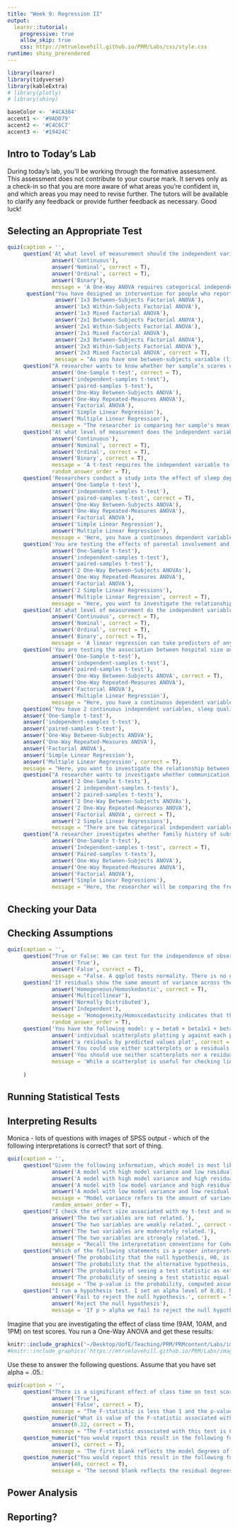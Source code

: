 ```yaml
---
title: "Week 9: Regression II"
output:
  learnr::tutorial:
    progressive: true
    allow_skip: true
    css: https://mtruelovehill.github.io/PRM/Labs/css/style.css
runtime: shiny_prerendered
---
```


```r
library(learnr)
library(tidyverse)
library(kableExtra)
# library(plotly)
# library(shiny)

baseColor <- '#4CA384'
accent1 <- '#9AD079'
accent2 <- '#C4C6C7'
accent3 <- '#19424C'
```


## Intro to Today's Lab

During today's lab, you'll be working through the formative assessment. This assessment does not contribute to your course mark. It serves only as a check-in so that you are more aware of what areas you're confident in, and which areas you may need to revise further. The tutors will be available to clarify any feedback or provide further feedback as necessary. Good luck!


## Selecting an Appropriate Test


```r
quiz(caption = '',
     question('At what level of measurement should the independent variables be when using a One-Way ANOVA? Please select any that apply.',
              answer('Continuous'),
              answer('Nominal', correct = T),
              answer('Ordinal', correct = T),
              answer('Binary'),
              message = 'A One-Way ANOVA requires categorical independent variables; these can be either nominal or ordinal. While it could work with binary variables, a t-test is a better option.'),
      question("You have designed an intervention for people who report high levels of loneliness, by which they engage in a certain number of volunteering activities per week. You take a sample and measure their loneliness levels on a continuous scale before the intervention. You then perform the intervention and measure their loneliness levels again afterwards. You also record their living situation (levels: alone/with roommates/with family or partner). You would like to determine whether the intervention had an effect on loneliness, and whether this effect was moderated by living situation. Which of the following best describes the test you would use?",
               answer('1x3 Between-Subjects Factorial ANOVA'),
               answer('1x3 Within-Subjects Factorial ANOVA'),
               answer('1x3 Mixed Factorial ANOVA'),
               answer('2x1 Between-Subjects Factorial ANOVA'),
               answer('2x1 Within-Subjects Factorial ANOVA'),
               answer('2x1 Mixed Factorial ANOVA'),
               answer('2x3 Between-Subjects Factorial ANOVA'),
               answer('2x3 Within-Subjects Factorial ANOVA'),
               answer('2x3 Mixed Factorial ANOVA', correct = T),
               message = "As you have one between-subjects variable (living situation) and one within-subjects variable (time), you would use a Mixed ANOVA. Your first variable, time, has 2 levels (pre- or post-intervention), and your second variable, living situation, has 3 levels (alone; with roommates; with family or partner), so your analysis would be a 2x3 Mixed Factorial ANOVA."),
     question("A researcher wants to know whether her sample’s scores on a personality test are significantly different than 50. Which of the following statistical tests should she use?",
              answer('One-Sample t-test', correct = T),
              answer('independent-samples t-test'),
              answer('paired-samples t-test'),
              answer('One-Way Between-Subjects ANOVA'),
              answer('One-Way Repeated-Measures ANOVA'),
              answer('Factorial ANOVA'),
              answer('Simple Linear Regression'),
              answer('Multiple Linear Regression'),
              message = "The researcher is comparing her sample's mean to a single, pre-established value. A one-sample t-test would be the best method for testing this."),
     question('At what level of measurement does the independent variable need to be for a t-test? Please select any that apply.',
              answer('Continuous'),
              answer('Nominal', correct = T),
              answer('Ordinal', correct = T),
              answer('Binary', correct = T),
              message = 'A t-test requires the independent variable to be categorical. It could be nominal or ordinal, but there must only be two levels (binary).',
              random_answer_order = T),
     question('Researchers conduct a study into the effect of sleep deprivation on speed of processing in a driving simulator. They ask participants to complete a 15 minute driving simulation task. At the end of the task, they ask the participants a series of questions about the events in the simulation. Participants receive a score out of 25 representing the number of questions they get correct. The participants then spend the night in a room controlled by the research team where they are limited to three hours sleep. The next day, they complete the same task and get a second score. The team want to consider the difference in these scores. Which test is most appropriate?',
              answer('One-Sample t-test'),
              answer('independent-samples t-test'),
              answer('paired-samples t-test', correct = T),
              answer('One-Way Between-Subjects ANOVA'),
              answer('One-Way Repeated-Measures ANOVA'),
              answer('Factorial ANOVA'),
              answer('Simple Linear Regression'),
              answer('Multiple Linear Regression'),
              message = 'Here, you have a continuous dependent variable (score). As the same sample provides responses at both timepoints, this is a repeated-measures design with two groups (pre and post sleep-deprivation). A paired-samples t-test would be the best '),
     question('You are testing the effects of parental involvement and bullying on emotional regulation in children. Parental involvement is measured by the number of parental interactions per week, and bullying as the number of times the child is bullied per week. Which of the following analyses would best test for these effects?',
              answer('One-Sample t-test'),
              answer('independent-samples t-test'),
              answer('paired-samples t-test'),
              answer('2 One-Way Between-Subjects ANOVAs'),
              answer('One-Way Repeated-Measures ANOVA'),
              answer('Factorial ANOVA'),
              answer('2 Simple Linear Regressions'),
              answer('Multiple Linear Regression', correct = T),
              message = "Here, you want to investigate the relationship between 2 continuous predictors and a continuous outcome. For this type of analysis, you would use multiple linear regression. If you were to use separate analyses, you would (1) increase the chances of making a Type I error and (2) be unable to capture the effect of bullying on emotional regulation while controlling for parental interactions and vice versa."),
     question('At what level of measurement do the independent variables (predictors) need to be for a linear regression? Please select any that apply.',
              answer('Continuous', correct = T),
              answer('Nominal', correct = T),
              answer('Ordinal', correct = T),
              answer('Binary', correct = T),
              message = 'A linear regression can take predictors of any type. However, the outcome variable must be continuous (or have a large enough range that it simulates normality).'),
     question('You are testing the association between hospital size and stress in nurses. You compare nurse stress from nurses across 3 different hospital sizes (small, medium, and large). Assume that stress is a continuous variable. Which of the following analyses is could be used to to test this association?',
              answer('One-Sample t-test'),
              answer('independent-samples t-test'),
              answer('paired-samples t-test'),
              answer('One-Way Between-Subjects ANOVA', correct = T),
              answer('One-Way Repeated-Measures ANOVA'),
              answer('Factorial ANOVA'),
              answer('Multiple Linear Regression'),
              message = "Here, you have a continuous dependent variable, stress, that you want to compare across three categories of a single independent variable, hospital size. The best option of the given tests would be a One-Way ANOVA. Because you're comparing three separate samples (nurses who work in small hospitals, nurses who work in medium-sized hospitals, and nurses who work in large hospitals), you would use a Between-Subjects ANOVA"),
     question('You have 2 continuous independent variables, sleep quality and stress level, and you want to test whether they significant predict depression severity (measured on a continuous scale). You also want to know whether the effect of sleep quality on depression severity changes at different levels of stress. Which of the following tests is the most appropriate for testing this?',
     answer('One-Sample t-test'),
     answer('independent-samples t-test'),
     answer('paired-samples t-test'),
     answer('One-Way Between-Subjects ANOVA'),
     answer('One-Way Repeated-Measures ANOVA'),
     answer('Factorial ANOVA'),
     answer('Simple Linear Regression'),
     answer('Multiple Linear Regression', correct = T),
     message = "Here, you want to investigate the relationship between 2 continuous predictors and a continuous outcome. You also want to determine whether there is an interaction between the 2 continuous predictors in their relationship with the outcome. For this type of analysis, you would use a multiple linear regression model with an interaction term."),
     question("A researcher wants to investigate whether communication style (Levels: Passive; Aggressive; Passive-Agressive; Assertive) and attachment style (Levels: Secure; Anxious; Avoidant; Disorganised) affect relationship satisfaction, measured on a continuous scale. Which of the following statistical tests should he use?",
              answer('2 One-Sample t-tests'),
              answer('2 independent-samples t-tests'),
              answer('2 paired-samples t-tests'),
              answer('2 One-Way Between-Subjects ANOVAs'),
              answer('2 One-Way Repeated-Measures ANOVA'),
              answer('Factorial ANOVA', correct = T),
              answer('2 Simple Linear Regressions'),
              message = "There are two categorical independent variables and a single continuous dependent variable. If you were to use two separate analyses, you would (1) increase the chances of making a Type I error and (2) be unable to capture the effect of bullying on emotional regulation while controlling for parental interactions and vice versa. The best option here is a Factorial ANOVA. Specifically, this would be a 4x4 Between-Subjects ANOVA"),
     question("A researcher investigates whether family history of substance abuse (Yes or No) is related to frequency of use in substance abusers. Which test should they use?",
              answer('One-Sample t-test'),
              answer('Independent-samples t-test', correct = T),
              answer('Paired-samples t-tests'),
              answer('One-Way Between-Subjects ANOVA'),
              answer('One-Way Repeated-Measures ANOVA'),
              answer('Factorial ANOVA'),
              answer('Simple Linear Regressions'),
              message = "Here, the researcher will be comparing the frequency of substance use between two independent groups - those who have a family history of substance abuse, and those who do not. This can be checked with an independent-samples t-test."))
```


## Checking your Data

## Checking Assumptions

```r
quiz(caption = '',
     question("True or False: We can test for the independence of observation using a qqplot.",
              answer('True'),
              answer('False', correct = T),
              message = "False. A qqplot tests normality. There is no general test for independence, this is a design feature."),
     question('If residuals show the same amount of variance across the range of measurement, they are referred to as...',
              answer('Homogeneous/Homoskedastic', correct = T),
              answer('Multicollinear'),
              answer('Normally Distributed'),
              answer('Independent'),
              message = 'Homogeneity/Homoscedasticity indicates that the residuals have the same amount of variation across the range of measurement.  Heteroscedasticity indicates that the residuals have different amounts of variation across the range of measurement. Normal distribution of residuals refers to the distribution of the raw value of the residuals rather than their variance. Residuals may be normally distributed but heteroscedastic.',
              random_answer_order = T),
     question('You have the following model: y = beta0 + beta1x1 + beta2x2 + epsilon. Which of the following would be most appropriate to check whether this model meets the assumption of linearity?',
              answer('individual scatterplots plotting y against each predictor'),
              answer('a residuals by predicted values plot', correct = T),
              answer('You could use either scatterplots or a residuals by predicted values plot'),
              answer('You should use neither scatterplots nor a residuals by predicted values plot'),
              message = 'While a scatterplot is useful for checking linearity in a regression model with a single predictor, when we have a model with multiple predictors, we need to know whether the relations are linear between each predictor and outcome, controlling for the other predictors. Individual scatterplots do not account for this, so a residuals by predicted values plot would be the best option for checking linearity in this example.')
     
     )
```

## Running Statistical Tests


## Interpreting Results

Monica - lots of questions with images of SPSS output - which of the following interpretations is correct? that sort of thing.

```r
quiz(caption = '',
     question("Given the following information, which model is most likely to best predict the value of an outcome variable?",
              answer('A model with high model variance and low residual variance.', correct = T),
              answer('A model with high model variance and high residual variance.'),
              answer('A model with low model variance and high residual variance.'),
              answer('A model with low model variance and low residual variance.'),
              message = "Model variance refers to the amount of variance in the outcome variable explained by the predictors in the model. Residual variance refers to the amount of variance that is cannot be explained by the predictors included in the model.",
              random_answer_order = T),
     question("I check the effect size associated with my t-test and note that Cohen's D is equal to .18. Which of the following best describes the relationship between my variables?",
              answer('The two variables are not related.'),
              answer('The two variables are weakly related.', correct = T),
              answer('The two variables are moderately related.'),
              answer('The two variables are strongly related.'),
              message = "Recall the interpretation conventions for Cohen's D. A weak relationship is reflected by values less than or equal to 0.20, moderate relationships are reflected by values between 0.21 and 0.79, and strong relationships are reflected by relationships greater than or equal to 0.80."),
     question("Which of the following statements is a proper interpretation of what a p-value measures?",
              answer('The probability that the null hypothesis, H0, is true.'),
              answer('The probability that the alternative hypothesis, H1, is true.'),
              answer('The probability of seeing a test statistic as extreme, or more extreme, than the observed one, when H0 is true.', correct = T),
              answer('The probability of seeing a test statistic equal to or greater than the observed one.'),
              message = 'The p-value is the probability, computed assuming H0 to be true, of observing a test statistic at least as extreme as the observed one. We always compute "extreme" in the direction specified by the alternative hypothesis H1. If H1 includes the > symbol, the p-value is the probability of test statistics equal to or greater than than the observed one. If H1 includes the < symbol, the p-value is the probability of test statistics equal to or less than the observed one. If H1 includes the notequal symbol, the p-value is the probability in both directions (the probability of values equal to or more extreme than the observed statistic).'),
     question("I run a hypothesis test. I set an alpha level of 0.01. My calculated test statistic has a associated p-value of 0.03. Which of the following is the correct decision?",
              answer('Fail to reject the null hypothesis.', correct = T),
              answer('Reject the null hypothesis'),
              message = 'If p > alpha we fail to reject the null hypothesis. As 0.03 > 0.01, we do not reject H0.'))
```

Imagine that you are investigating the effect of class time (9AM, 10AM, and 1PM) on test scores. You run a One-Way ANOVA and get these results:

```r
knitr::include_graphics('~/Desktop/UofE/Teaching/PRM/PRMcontent/Labs/images/week10_classANOVA.png')
#knitr::include_graphics('https://mtruelovehill.github.io/PRM/Labs/images/week10_classANOVA.png')
```

Use these to answer the following questions. Assume that you have set alpha = .05.:

```r
quiz(caption = '',
     question("There is a significant effect of class time on test score.",
              answer('True'),
              answer('False', correct = T),
              message = "The F-statistic is less than 1 and the p-value is .879, which is greater than our alpha threshold of .05. This means that there is an 88% chance we would see results as extreme as this if the null hypothesis were true. Therefore, there is not enough evidence to claim that there is a significant effect of class time on test score."),
     question_numeric("What is value of the F-statistic associated with this test? Please round your answer to two decimal places.",
              answer(0.22, correct = T),
              message = "The F-statistic associated with this test is 0.22."),
     question_numeric("You would report this result in the following format: F(___, ___) = 0.22, p = .879. Note the two blank spaces. What number goes in the first blank?",
              answer(3, correct = T),
              message = 'The first blank reflects the model degrees of freedom. SPSS calls this the "Between-Groups df". In this example, it is 3.'),
     question_numeric("You would report this result in the following format: F(___, ___) = 0.22, p = .879. Note the two blank spaces. What number goes in the second blank?",
              answer(48, correct = T),
              message = 'The second blank reflects the residual degrees of freedom. SPSS calls this the "Within-Groups df". In this example, it is 48.'))
```

## Power Analysis


## Reporting?

